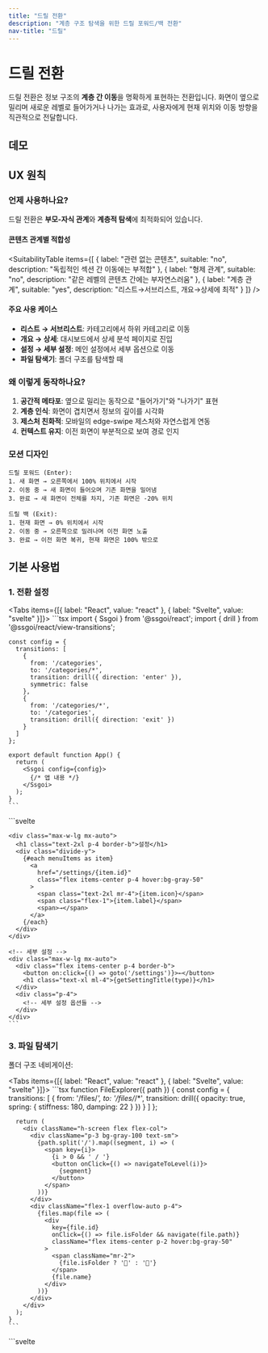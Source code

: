 ```yaml
---
title: "드릴 전환"
description: "계층 구조 탐색을 위한 드릴 포워드/백 전환"
nav-title: "드릴"
---
```


# 드릴 전환

드릴 전환은 정보 구조의 **계층 간 이동**을 명확하게 표현하는 전환입니다. 화면이 옆으로 밀리며 새로운 레벨로 들어가거나 나가는 효과로, 사용자에게 현재 위치와 이동 방향을 직관적으로 전달합니다.

## 데모

<ViewTransitionDemo type="drill" />

## UX 원칙

### 언제 사용하나요?

드릴 전환은 **부모-자식 관계**와 **계층적 탐색**에 최적화되어 있습니다.

#### 콘텐츠 관계별 적합성

<SuitabilityTable
  items={[
    {
      label: "관련 없는 콘텐츠",
      suitable: "no",
      description: "독립적인 섹션 간 이동에는 부적합"
    },
    {
      label: "형제 관계",
      suitable: "no",
      description: "같은 레벨의 콘텐츠 간에는 부자연스러움"
    },
    {
      label: "계층 관계",
      suitable: "yes",
      description: "리스트→서브리스트, 개요→상세에 최적"
    }
  ]}
/>

#### 주요 사용 케이스

- **리스트 → 서브리스트**: 카테고리에서 하위 카테고리로 이동
- **개요 → 상세**: 대시보드에서 상세 분석 페이지로 진입
- **설정 → 세부 설정**: 메인 설정에서 세부 옵션으로 이동
- **파일 탐색기**: 폴더 구조를 탐색할 때

### 왜 이렇게 동작하나요?

1. **공간적 메타포**: 옆으로 밀리는 동작으로 "들어가기"와 "나가기" 표현
2. **계층 인식**: 화면이 겹치면서 정보의 깊이를 시각화
3. **제스처 친화적**: 모바일의 edge-swipe 제스처와 자연스럽게 연동
4. **컨텍스트 유지**: 이전 화면이 부분적으로 보여 경로 인지

### 모션 디자인

```
드릴 포워드 (Enter):
1. 새 화면 → 오른쪽에서 100% 위치에서 시작
2. 이동 중 → 새 화면이 들어오며 기존 화면을 밀어냄
3. 완료 → 새 화면이 전체를 차지, 기존 화면은 -20% 위치

드릴 백 (Exit):
1. 현재 화면 → 0% 위치에서 시작
2. 이동 중 → 오른쪽으로 밀려나며 이전 화면 노출
3. 완료 → 이전 화면 복귀, 현재 화면은 100% 밖으로
```

## 기본 사용법

### 1. 전환 설정

<Tabs items={[{ label: "React", value: "react" }, { label: "Svelte", value: "svelte" }]}>
  <TabPanel value="react">
    ```tsx
    import { Ssgoi } from '@ssgoi/react';
    import { drill } from '@ssgoi/react/view-transitions';

    const config = {
      transitions: [
        {
          from: '/categories',
          to: '/categories/*',
          transition: drill({ direction: 'enter' }),
          symmetric: false
        },
        {
          from: '/categories/*',
          to: '/categories',
          transition: drill({ direction: 'exit' })
        }
      ]
    };

    export default function App() {
      return (
        <Ssgoi config={config}>
          {/* 앱 내용 */}
        </Ssgoi>
      );
    }
    ```
  </TabPanel>
  <TabPanel value="svelte">
    ```svelte
    <script>
      import { Ssgoi } from '@ssgoi/svelte';
      import { drill } from '@ssgoi/svelte/view-transitions';

      const config = {
        transitions: [
          {
            from: '/categories',
            to: '/categories/*',
            transition: drill({ direction: 'enter' }),
            symmetric: false
          },
          {
            from: '/categories/*',
            to: '/categories',
            transition: drill({ direction: 'exit' })
          }
        ]
      };
    </script>

    <Ssgoi {config}>
      <slot />
    </Ssgoi>
    ```
  </TabPanel>
</Tabs>

### 2. 옵션 설정

```typescript
interface DrillOptions {
  opacity?: boolean;           // 투명도 효과 (기본값: false)
  direction?: 'enter' | 'exit'; // 드릴 방향 (기본값: 'enter')
  spring?: {
    stiffness?: number;         // 스프링 강도 (기본값: 150)
    damping?: number;           // 감쇠 계수 (기본값: 20)
  };
}
```

## 실전 활용 예시

### 1. 카테고리 네비게이션

중첩된 카테고리 구조 탐색:

<Tabs items={[{ label: "React", value: "react" }, { label: "Svelte", value: "svelte" }]}>
  <TabPanel value="react">
    ```tsx
    // 메인 카테고리
    function Categories() {
      return (
        <div className="p-4">
          <h1 className="text-2xl mb-4">카테고리</h1>
          <div className="space-y-2">
            {categories.map(cat => (
              <Link
                key={cat.id}
                to={`/categories/${cat.slug}`}
                className="block p-4 bg-white rounded-lg shadow"
              >
                <h3 className="font-semibold">{cat.name}</h3>
                <p className="text-gray-600">{cat.itemCount} 항목</p>
              </Link>
            ))}
          </div>
        </div>
      );
    }

    // 서브 카테고리
    function SubCategory({ category }) {
      return (
        <div className="p-4">
          <button onClick={() => navigate('/categories')} className="mb-4">
            ← 뒤로
          </button>
          <h1 className="text-2xl mb-4">{category.name}</h1>
          <div className="grid gap-4">
            {category.items.map(item => (
              <div key={item.id} className="p-4 bg-white rounded-lg">
                {item.name}
              </div>
            ))}
          </div>
        </div>
      );
    }
    ```
  </TabPanel>
  <TabPanel value="svelte">
    ```svelte
    <!-- 메인 카테고리 -->
    <div class="p-4">
      <h1 class="text-2xl mb-4">카테고리</h1>
      <div class="space-y-2">
        {#each categories as cat}
          <a
            href="/categories/{cat.slug}"
            class="block p-4 bg-white rounded-lg shadow"
          >
            <h3 class="font-semibold">{cat.name}</h3>
            <p class="text-gray-600">{cat.itemCount} 항목</p>
          </a>
        {/each}
      </div>
    </div>

    <!-- 서브 카테고리 -->
    <div class="p-4">
      <button on:click={() => goto('/categories')} class="mb-4">
        ← 뒤로
      </button>
      <h1 class="text-2xl mb-4">{category.name}</h1>
      <div class="grid gap-4">
        {#each category.items as item}
          <div class="p-4 bg-white rounded-lg">
            {item.name}
          </div>
        {/each}
      </div>
    </div>
    ```
  </TabPanel>
</Tabs>

### 2. 설정 메뉴

설정에서 세부 옵션으로:

<Tabs items={[{ label: "React", value: "react" }, { label: "Svelte", value: "svelte" }]}>
  <TabPanel value="react">
    ```tsx
    // 설정 메인
    function Settings() {
      const menuItems = [
        { id: 'profile', label: '프로필 설정', icon: '👤' },
        { id: 'privacy', label: '개인정보 보호', icon: '🔒' },
        { id: 'notifications', label: '알림 설정', icon: '🔔' },
        { id: 'display', label: '화면 설정', icon: '🎨' }
      ];

      return (
        <div className="max-w-lg mx-auto">
          <h1 className="text-2xl p-4 border-b">설정</h1>
          <div className="divide-y">
            {menuItems.map(item => (
              <Link
                key={item.id}
                to={`/settings/${item.id}`}
                className="flex items-center p-4 hover:bg-gray-50"
              >
                <span className="text-2xl mr-4">{item.icon}</span>
                <span className="flex-1">{item.label}</span>
                <span>→</span>
              </Link>
            ))}
          </div>
        </div>
      );
    }

    // 세부 설정
    function SettingDetail({ type }) {
      return (
        <div className="max-w-lg mx-auto">
          <div className="flex items-center p-4 border-b">
            <button onClick={() => navigate('/settings')}>←</button>
            <h1 className="text-xl ml-4">{getSettingTitle(type)}</h1>
          </div>
          <div className="p-4">
            {/* 세부 설정 옵션들 */}
          </div>
        </div>
      );
    }
    ```
  </TabPanel>
  <TabPanel value="svelte">
    ```svelte
    <!-- 설정 메인 -->
    <script>
      const menuItems = [
        { id: 'profile', label: '프로필 설정', icon: '👤' },
        { id: 'privacy', label: '개인정보 보호', icon: '🔒' },
        { id: 'notifications', label: '알림 설정', icon: '🔔' },
        { id: 'display', label: '화면 설정', icon: '🎨' }
      ];
    </script>

    <div class="max-w-lg mx-auto">
      <h1 class="text-2xl p-4 border-b">설정</h1>
      <div class="divide-y">
        {#each menuItems as item}
          <a
            href="/settings/{item.id}"
            class="flex items-center p-4 hover:bg-gray-50"
          >
            <span class="text-2xl mr-4">{item.icon}</span>
            <span class="flex-1">{item.label}</span>
            <span>→</span>
          </a>
        {/each}
      </div>
    </div>

    <!-- 세부 설정 -->
    <div class="max-w-lg mx-auto">
      <div class="flex items-center p-4 border-b">
        <button on:click={() => goto('/settings')}>←</button>
        <h1 class="text-xl ml-4">{getSettingTitle(type)}</h1>
      </div>
      <div class="p-4">
        <!-- 세부 설정 옵션들 -->
      </div>
    </div>
    ```
  </TabPanel>
</Tabs>

### 3. 파일 탐색기

폴더 구조 네비게이션:

<Tabs items={[{ label: "React", value: "react" }, { label: "Svelte", value: "svelte" }]}>
  <TabPanel value="react">
    ```tsx
    function FileExplorer({ path }) {
      const config = {
        transitions: [
          {
            from: '/files/*',
            to: '/files/*/*',
            transition: drill({ 
              opacity: true,
              spring: { stiffness: 180, damping: 22 }
            })
          }
        ]
      };

      return (
        <div className="h-screen flex flex-col">
          <div className="p-3 bg-gray-100 text-sm">
            {path.split('/').map((segment, i) => (
              <span key={i}>
                {i > 0 && ' / '}
                <button onClick={() => navigateToLevel(i)}>
                  {segment}
                </button>
              </span>
            ))}
          </div>
          <div className="flex-1 overflow-auto p-4">
            {files.map(file => (
              <div
                key={file.id}
                onClick={() => file.isFolder && navigate(file.path)}
                className="flex items-center p-2 hover:bg-gray-50"
              >
                <span className="mr-2">
                  {file.isFolder ? '📁' : '📄'}
                </span>
                {file.name}
              </div>
            ))}
          </div>
        </div>
      );
    }
    ```
  </TabPanel>
  <TabPanel value="svelte">
    ```svelte
    <script>
      export let path;
      
      const config = {
        transitions: [
          {
            from: '/files/*',
            to: '/files/*/*',
            transition: drill({ 
              opacity: true,
              spring: { stiffness: 180, damping: 22 }
            })
          }
        ]
      };
    </script>

    <div class="h-screen flex flex-col">
      <div class="p-3 bg-gray-100 text-sm">
        {#each path.split('/') as segment, i}
          {#if i > 0} / {/if}
          <button on:click={() => navigateToLevel(i)}>
            {segment}
          </button>
        {/each}
      </div>
      <div class="flex-1 overflow-auto p-4">
        {#each files as file}
          <div
            on:click={() => file.isFolder && goto(file.path)}
            class="flex items-center p-2 hover:bg-gray-50"
          >
            <span class="mr-2">
              {file.isFolder ? '📁' : '📄'}
            </span>
            {file.name}
          </div>
        {/each}
      </div>
    </div>
    ```
  </TabPanel>
</Tabs>

## 고급 설정

### 투명도 효과 추가

```typescript
// 콘텐츠가 페이드되며 드릴
drill({ 
  opacity: true,
  spring: { stiffness: 120, damping: 18 }
})
```

### 방향 커스터마이징

```typescript
// 드릴 인 (기본)
drill({ direction: 'enter' })

// 드릴 아웃 (뒤로가기)
drill({ direction: 'exit' })
```

### 스프링 물리 조정

```typescript
// 빠른 드릴
drill({ 
  spring: { stiffness: 200, damping: 25 }
})

// 부드러운 드릴
drill({ 
  spring: { stiffness: 100, damping: 15 }
})
```

## 주의사항

### 계층 구조 일관성

- 드릴 전환은 명확한 계층 구조가 있을 때만 사용
- 같은 레벨 간 이동에는 슬라이드나 페이드 사용
- 뒤로가기 시 반대 방향 드릴 적용 필수

### 성능 고려사항

- 큰 이미지나 복잡한 레이아웃은 transform 최적화
- 모바일에서는 will-change 속성 활용
- 너무 많은 요소의 동시 애니메이션 피하기

## 접근성

- 모션 감소 설정 시 즉시 전환
- 키보드 네비게이션 완벽 지원
- 스크린 리더에서 일반 페이지 전환으로 인식
- 포커스가 새 페이지로 자동 이동

## 모범 사례

### ✅ DO

- 명확한 부모-자식 관계에 사용
- 뒤로가기 제스처와 연동
- 브레드크럼과 함께 사용하여 경로 표시
- 일관된 방향성 유지

### ❌ DON'T

- 형제 관계나 독립적인 섹션 간에 사용하지 마세요
- 너무 빠른 속도로 설정하지 마세요
- 양방향 드릴을 동시에 사용하지 마세요
- 깊은 계층(5단계 이상)에서 과도하게 사용하지 마세요